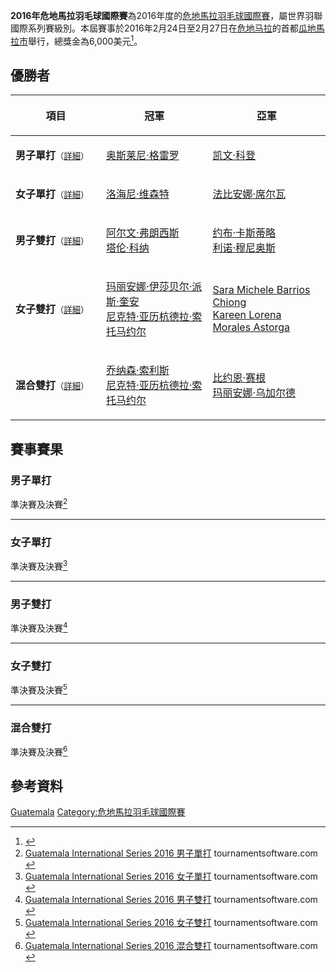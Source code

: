 {{noteTA|G1=Badminton}}
{{infobox badminton event
|name           = 2016年危地馬拉羽毛球國際賽
|image          = 
|size           = 
|caption        =
|dates          = 2016年2月24日－2月27日
|number_edition = 第3屆
|level          = 4B
|prize_money    = 6,000 美元
|location       = {{GUA}}[[瓜地馬拉市|瓜地馬拉市]]
|venue          = 
|previous       = 2015年危地馬拉羽毛球國際賽 
|next           = 2017年危地馬拉羽毛球國際系列賽
}}
'''2016年危地馬拉羽毛球國際賽'''為2016年度的[[危地馬拉羽毛球國際賽|危地馬拉羽毛球國際賽]]，屬世界羽聯國際系列賽級別。本屆賽事於2016年2月24日至2月27日在[[危地马拉|危地马拉]]的首都[[瓜地馬拉市|瓜地馬拉市]]舉行，總獎金為6,000美元<ref>{{cite web|title=Tournament Prospectus - Guatemala International Series 2016|url=http://www.bwfbadminton.org/tournamentcalendar_event.aspx?id=28520|publisher=BWF|accessdate=2016-09-01|archive-date=2016-09-14|archive-url=https://web.archive.org/web/20160914235459/http://www.bwfbadminton.org/tournamentcalendar_event.aspx?id=28520|dead-url=no}}{{en}}</ref>。

== 優勝者 ==
{| class=wikitable style="font-size:small"
!width="200"|項目
!width="250"|冠軍
!width="250"|亞軍
|-
|'''男子單打'''<small>（[[#男子單打|詳細]]）</small>
|{{flagicon|CUB}} [[奥斯莱尼·格雷罗|奥斯莱尼·格雷罗]]
|{{flagicon|GUA}} [[凯文·科登|凯文·科登]]
|-
|'''女子單打'''<small>（[[#女子單打|詳細]]）</small>
|{{flagicon|BRA}} [[洛海尼·维森特|洛海尼·维森特]]
|{{flagicon|BRA}} [[法比安娜·席尔瓦|法比安娜·席尔瓦]]
|-
|'''男子雙打'''<small>（[[#男子雙打|詳細]]）</small>
|{{flagicon|IND}} [[阿尔文·弗朗西斯|阿尔文·弗朗西斯]]<br/>{{flagicon|IND}} [[塔伦·科纳|塔伦·科纳]]
|{{flagicon|MEX}} [[约布·卡斯蒂略|约布·卡斯蒂略]]<br/>{{flagicon|MEX}} [[利诺·穆尼奥斯|利诺·穆尼奥斯]]
|-
|'''女子雙打'''<small>（[[#女子雙打|詳細]]）</small>
|{{flagicon|GUA}} [[玛丽安娜·伊莎贝尔·派斯·奎安|玛丽安娜·伊莎贝尔·派斯·奎安]]<br/>{{flagicon|GUA}} [[尼克特·亚历杭德拉·索托马约尔|尼克特·亚历杭德拉·索托马约尔]]
|{{flagicon|GUA}} [[Sara_Michele_Barrios_Chiong|Sara Michele Barrios Chiong]]<br/>{{flagicon|GUA}} [[Kareen_Lorena_Morales_Astorga|Kareen Lorena Morales Astorga]]
|-
|'''混合雙打'''<small>（[[#混合雙打|詳細]]）</small>
|{{flagicon|GUA}} [[乔纳森·索利斯|乔纳森·索利斯]]<br/>{{flagicon|GUA}} [[尼克特·亚历杭德拉·索托马约尔|尼克特·亚历杭德拉·索托马约尔]]
|{{flagicon|USA}} [[比约恩·赛根|比约恩·赛根]]<br/>{{flagicon|MEX}} [[玛丽安娜·乌加尔德|玛丽安娜·乌加尔德]]
|}

== 賽事賽果 ==
=== 男子單打 ===
;準決賽及決賽<ref name="MS">[https://bwf.tournamentsoftware.com/sport/draw.aspx?id=3FE1E0A5-4449-47E0-AEB7-4BD8DB2622B8&draw=1 Guatemala International Series 2016 男子單打] tournamentsoftware.com {{en}}</ref>
{{4TeamBracket-Tennis3-v2
| team-width=200
| RD1-seed1=1
| RD1-team1='''{{flagicon|GUA}} [[凯文·科登|凯文·科登]]
| RD1-score1-1='''21
| RD1-score1-2='''21
| RD1-score1-3=
| RD1-seed2=
| RD1-team2={{flagicon|MEX}} [[约布·卡斯蒂略|约布·卡斯蒂略]]
| RD1-score2-1=14
| RD1-score2-2=12
| RD1-score2-3=

| RD1-seed3=
| RD1-team3={{flagicon|MEX}} [[路易斯·拉蒙·加里多|路易斯·拉蒙·加里多]]
| RD1-score3-1='''22
| RD1-score3-2=10
| RD1-score3-3=14
| RD1-seed4=2
| RD1-team4='''{{flagicon|CUB}} [[奥斯莱尼·格雷罗|奥斯莱尼·格雷罗]]
| RD1-score4-1=20
| RD1-score4-2='''21
| RD1-score4-3='''21

| RD2-seed1=1
| RD2-team1={{flagicon|GUA}} [[凯文·科登|凯文·科登]] （退賽）
| RD2-score1-1=
| RD2-score1-2=
| RD2-score1-3=
| RD2-seed2=2
| RD2-team2='''{{flagicon|CUB}} [[奥斯莱尼·格雷罗|奥斯莱尼·格雷罗]]
| RD2-score2-1=
| RD2-score2-2=
| RD2-score2-3=
}}
----

=== 女子單打 ===
;準決賽及決賽<ref name="WS">[https://bwf.tournamentsoftware.com/sport/draw.aspx?id=3FE1E0A5-4449-47E0-AEB7-4BD8DB2622B8&draw=2 Guatemala International Series 2016 女子單打] tournamentsoftware.com {{en}}</ref>
{{4TeamBracket-Tennis3-v2
| team-width=200
| RD1-seed1=1
| RD1-team1='''{{flagicon|BRA}} [[洛海尼·维森特|洛海尼·维森特]]
| RD1-score1-1='''21
| RD1-score1-2='''21
| RD1-score1-3=
| RD1-seed2=
| RD1-team2={{nowrap|{{flagicon|GUA}} [[Alejandra_Jose_Paiz_Quan|Alejandra Jose Paiz Quan]]}}
| RD1-score2-1=10
| RD1-score2-2=12
| RD1-score2-3=

| RD1-seed3=
| RD1-team3='''{{flagicon|BRA}} [[法比安娜·席尔瓦|法比安娜·席尔瓦]]
| RD1-score3-1='''21
| RD1-score3-2='''21
| RD1-score3-3=
| RD1-seed4=
| RD1-team4={{flagicon|ITA}} [[让尼娜·奇科尼尼|让尼娜·奇科尼尼]]
| RD1-score4-1=17
| RD1-score4-2=15
| RD1-score4-3=

| RD2-seed1=1
| RD2-team1='''{{flagicon|BRA}} [[洛海尼·维森特|洛海尼·维森特]]
| RD2-score1-1='''21
| RD2-score1-2=14
| RD2-score1-3='''21
| RD2-seed2=
| RD2-team2={{flagicon|BRA}} [[法比安娜·席尔瓦|法比安娜·席尔瓦]]
| RD2-score2-1=16
| RD2-score2-2='''21
| RD2-score2-3=16
}}
----

=== 男子雙打 ===
;準決賽及決賽<ref name="MD">[https://bwf.tournamentsoftware.com/sport/draw.aspx?id=3FE1E0A5-4449-47E0-AEB7-4BD8DB2622B8&draw=3 Guatemala International Series 2016 男子雙打] tournamentsoftware.com {{en}}</ref>
{{4TeamBracket-Tennis3-v2
| team-width=200
| RD1-seed1=1
| RD1-team1='''{{flagicon|MEX}} [[约布·卡斯蒂略|约布·卡斯蒂略]]<br/> {{flagicon|MEX}} [[利诺·穆尼奥斯|利诺·穆尼奥斯]]
| RD1-score1-1='''21
| RD1-score1-2='''21
| RD1-score1-3=
| RD1-seed2=
| RD1-team2={{flagicon|GUA}} [[Umana_Ruiz_Mario|Umana Ruiz Mario]]<br/> {{flagicon|GUA}} [[Brandon_Samayoa|Brandon Samayoa]]
| RD1-score2-1=6
| RD1-score2-2=16
| RD1-score2-3=

| RD1-seed3=
| RD1-team3={{flagicon|ESA}} [[Victor_Garcia|Victor Garcia]]<br/> {{flagicon|ESA}} [[Madrid_Rene|Madrid Rene]]
| RD1-score3-1=10
| RD1-score3-2=9
| RD1-score3-3=
| RD1-seed4=
| RD1-team4='''{{flagicon|IND}} [[阿尔文·弗朗西斯|阿尔文·弗朗西斯]]<br/> {{flagicon|IND}} [[塔伦·科纳|塔伦·科纳]]
| RD1-score4-1='''21
| RD1-score4-2='''21
| RD1-score4-3=

| RD2-seed1=1
| RD2-team1={{flagicon|MEX}} [[约布·卡斯蒂略|约布·卡斯蒂略]]<br/> {{flagicon|MEX}} [[利诺·穆尼奥斯|利诺·穆尼奥斯]]
| RD2-score1-1=8
| RD2-score1-2=14
| RD2-score1-3=
| RD2-seed2=
| RD2-team2='''{{flagicon|IND}} [[阿尔文·弗朗西斯|阿尔文·弗朗西斯]]<br/> {{flagicon|IND}} [[塔伦·科纳|塔伦·科纳]]
| RD2-score2-1='''21
| RD2-score2-2='''21
| RD2-score2-3=
}}
----

=== 女子雙打 ===
;準決賽及決賽<ref name="WD">[https://bwf.tournamentsoftware.com/sport/draw.aspx?id=3FE1E0A5-4449-47E0-AEB7-4BD8DB2622B8&draw=4 Guatemala International Series 2016 女子雙打] tournamentsoftware.com {{en}}</ref>
{{4TeamBracket-Tennis3-v2
| team-width=200
| RD1-seed1=
| RD1-team1={{nowrap|{{flagicon|GUA}} [[Mariana_Del_Carmen_Dieguez_Escobar|Mariana Del Carmen Dieguez Escobar]]<br/> {{flagicon|GUA}} [[Andrea_Maria_Morales_Guirola|Andrea Maria Morales Guirola]]}}
| RD1-score1-1=11
| RD1-score1-2=14
| RD1-score1-3=
| RD1-seed2=
| RD1-team2='''{{flagicon|GUA}} [[Sara_Michele_Barrios_Chiong|Sara Michele Barrios Chiong]]<br/> {{flagicon|GUA}} [[Kareen_Lorena_Morales_Astorga|Kareen Lorena Morales Astorga]]
| RD1-score2-1='''21
| RD1-score2-2='''21
| RD1-score2-3=

| RD1-seed3=
| RD1-team3={{nowrap|{{flagicon|GUA}} [[Ana_Lucia_Albanes_Cordon|Ana Lucia Albanes Cordon]]<br/> {{flagicon|GUA}} [[Diana_Judith_Monterroso_Ortiz|Diana Judith Monterroso Ortiz]]}}
| RD1-score3-1=4
| RD1-score3-2=10
| RD1-score3-3=
| RD1-seed4=
| RD1-team4='''{{flagicon|GUA}} [[玛丽安娜·伊莎贝尔·派斯·奎安|玛丽安娜·伊莎贝尔·派斯·奎安]]<br/> {{flagicon|GUA}} [[尼克特·亚历杭德拉·索托马约尔|尼克特·亚历杭德拉·索托马约尔]]
| RD1-score4-1='''21
| RD1-score4-2='''21
| RD1-score4-3=

| RD2-seed1=
| RD2-team1={{nowrap|{{flagicon|GUA}} [[Sara_Michele_Barrios_Chiong|Sara Michele Barrios Chiong]]<br/> {{flagicon|GUA}} [[Kareen_Lorena_Morales_Astorga|Kareen Lorena Morales Astorga]]}}
| RD2-score1-1=18
| RD2-score1-2=14
| RD2-score1-3=
| RD2-seed2=
| RD2-team2='''{{flagicon|GUA}} [[玛丽安娜·伊莎贝尔·派斯·奎安|玛丽安娜·伊莎贝尔·派斯·奎安]]<br/> {{flagicon|GUA}} [[尼克特·亚历杭德拉·索托马约尔|尼克特·亚历杭德拉·索托马约尔]]
| RD2-score2-1='''21
| RD2-score2-2='''21
| RD2-score2-3=
}}
----

=== 混合雙打 ===
;準決賽及決賽<ref name="XD">[https://bwf.tournamentsoftware.com/sport/draw.aspx?id=3FE1E0A5-4449-47E0-AEB7-4BD8DB2622B8&draw=5 Guatemala International Series 2016 混合雙打] tournamentsoftware.com {{en}}</ref>
{{4TeamBracket-Tennis3-v2
| team-width=200
| RD1-seed1=1
| RD1-team1='''{{nowrap|{{flagicon|GUA}} [[乔纳森·索利斯|乔纳森·索利斯]]<br/> {{flagicon|GUA}} [[尼克特·亚历杭德拉·索托马约尔|尼克特·亚历杭德拉·索托马约尔]]}}
| RD1-score1-1='''21
| RD1-score1-2='''21
| RD1-score1-3=
| RD1-seed2=
| RD1-team2={{flagicon|GUA}} [[Umana_Ruiz_Mario|Umana Ruiz Mario]]<br/> {{flagicon|GUA}} [[Alejandra_Jose_Paiz_Quan|Alejandra Jose Paiz Quan]]
| RD1-score2-1=17
| RD1-score2-2=10
| RD1-score2-3=

| RD1-seed3=
| RD1-team3={{flagicon|GUA}} [[魯本·卡斯特利亞諾斯|魯本·卡斯特利亞諾斯]]<br/> {{flagicon|GUA}} [[迪安娜·科尔莱托·索托|迪安娜·科尔莱托·索托]]
| RD1-score3-1=14
| RD1-score3-2='''21
| RD1-score3-3=14
| RD1-seed4=2
| RD1-team4='''{{flagicon|USA}} [[比约恩·赛根|比约恩·赛根]]<br/> {{flagicon|MEX}} [[玛丽安娜·乌加尔德|玛丽安娜·乌加尔德]]
| RD1-score4-1='''21
| RD1-score4-2=19
| RD1-score4-3='''21

| RD2-seed1=1
| RD2-team1='''{{nowrap|{{flagicon|GUA}} [[乔纳森·索利斯|乔纳森·索利斯]]<br/> {{flagicon|GUA}} [[尼克特·亚历杭德拉·索托马约尔|尼克特·亚历杭德拉·索托马约尔]]}}
| RD2-score1-1='''21
| RD2-score1-2='''21
| RD2-score1-3=
| RD2-seed2=2
| RD2-team2={{flagicon|USA}} [[比约恩·赛根|比约恩·赛根]]<br/> {{flagicon|MEX}} [[玛丽安娜·乌加尔德|玛丽安娜·乌加尔德]]
| RD2-score2-1=8
| RD2-score2-2=14
| RD2-score2-3=
}}

== 參考資料 ==
{{Reflist}}

[[Category:2016年世界羽聯國際系列賽|Guatemala]]
[[Category:危地馬拉羽毛球國際賽|Category:危地馬拉羽毛球國際賽]]